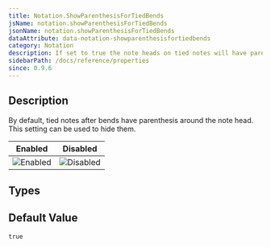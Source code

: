 ```yaml
---
title: Notation.ShowParenthesisForTiedBends
jsName: notation.showParenthesisForTiedBends
jsonName: notation.showParenthesisForTiedBends
dataAttribute: data-notation-showparenthesisfortiedbends
category: Notation
description: If set to true the note heads on tied notes will have parenthesis if they are preceeded by bends.
sidebarPath: /docs/reference/properties
since: 0.9.6
---
```



## Description

By default, tied notes after bends have parenthesis around the note head. This setting can be used to hide them. 

<PropertyDescription metadata={metadata} />

| Enabled                                                                     | Disabled                                                                      |
|-----------------------------------------------------------------------------|-------------------------------------------------------------------------------|
| ![Enabled](/img/reference/property/showparenthesisfortiedbends-enabled.png) | ![Disabled](/img/reference/property/showparenthesisfortiedbends-disabled.png) |

## Types

<TypeTable>
    <TypeRow name="bool" />
</TypeTable>

## Default Value

`true`